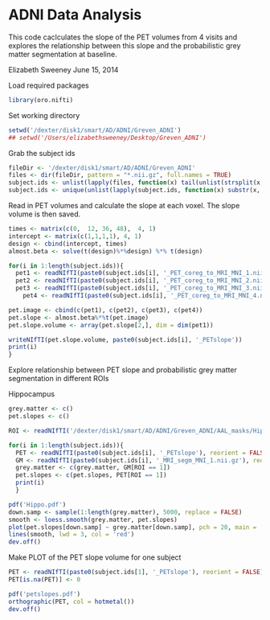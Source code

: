 ADNI Data Analysis
========================================================
This code caclculates the slope of the PET volumes from 4 visits and explores the relationship between this slope and the probabilistic grey matter segmentation at baseline. 

Elizabeth Sweeney
June 15, 2014


Load required packages 
```r
library(oro.nifti)
```

Set working directory 
```r
setwd('/dexter/disk1/smart/AD/ADNI/Greven_ADNI')
## setwd('/Users/elizabethsweeney/Desktop/Greven_ADNI')
```

Grab the subject ids 
```r
fileDir <- '/dexter/disk1/smart/AD/ADNI/Greven_ADNI'
files <- dir(fileDir, pattern = "*.nii.gz", full.names = TRUE)
subject.ids <- unlist(lapply(files, function(x) tail(unlist(strsplit(x, '/')), n=1)))
subject.ids <- unique(unlist(lapply(subject.ids, function(x) substr(x, 1, 10))))
```


Read in PET volumes and calculate the slope at each voxel.  The slope volume is then saved. 

```r
times <- matrix(c(0,  12, 36, 48),  4, 1)
intercept <- matrix(c(1,1,1,1), 4, 1) 
design <- cbind(intercept, times)
almost.beta <- solve(t(design)%*%design) %*% t(design)

for(i in 1:length(subject.ids)){
  pet1 <- readNIfTI(paste0(subject.ids[i], '_PET_coreg_to_MRI_MNI_1.nii.gz'), reorient = FALSE)[,,]
  pet2 <- readNIfTI(paste0(subject.ids[i], '_PET_coreg_to_MRI_MNI_2.nii.gz'), reorient = FALSE)[,,]
  pet3 <- readNIfTI(paste0(subject.ids[i], '_PET_coreg_to_MRI_MNI_3.nii.gz'), reorient = FALSE)[,,]
	pet4 <- readNIfTI(paste0(subject.ids[i], '_PET_coreg_to_MRI_MNI_4.nii.gz'), reorient = FALSE)[,,]

pet.image <- cbind(c(pet1), c(pet2), c(pet3), c(pet4))
pet.slope <- almost.beta%*%t(pet.image)
pet.slope.volume <- array(pet.slope[2,], dim = dim(pet1))

writeNIfTI(pet.slope.volume, paste0(subject.ids[i], '_PETslope'))
print(i)
}
```

Explore relationship between PET slope and probabilistic grey matter segmentation in different ROIs

Hippocampus
```r
grey.matter <- c()
pet.slopes <- c()

ROI <- readNIfTI('/dexter/disk1/smart/AD/ADNI/Greven_ADNI/AAL_masks/Hippocampus.nii.gz', reorient = FALSE)[,,]

for(i in 1:length(subject.ids)){
  PET <- readNIfTI(paste0(subject.ids[i], '_PETslope'), reorient = FALSE)[,,]
  GM <- readNIfTI(paste0(subject.ids[i], '_MRI_segm_MNI_1.nii.gz'), reorient = FALSE)[,,]
  grey.matter <- c(grey.matter, GM[ROI == 1]) 
  pet.slopes <- c(pet.slopes, PET[ROI == 1])
  print(i) 
  }

pdf('Hippo.pdf')
down.samp <- sample(1:length(grey.matter), 5000, replace = FALSE)
smooth <- loess.smooth(grey.matter, pet.slopes) 
plot(pet.slopes[down.samp] ~ grey.matter[down.samp], pch = 20, main = 'Hippocampus', ylab = 'PET slope', xlab = c('Baseline Grey Matter'))
lines(smooth, lwd = 3, col = 'red')
dev.off()
```

Make PLOT of the PET slope volume for one subject 
```r

PET <- readNIfTI(paste0(subject.ids[1], '_PETslope'), reorient = FALSE)[,,]
PET[is.na(PET)] <- 0

pdf('petslopes.pdf')
orthographic(PET, col = hotmetal())
dev.off()  

```